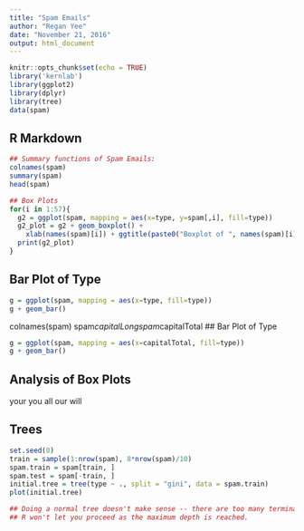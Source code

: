 ```yaml
---
title: "Spam Emails"
author: "Regan Yee"
date: "November 21, 2016"
output: html_document
---
```


```r
knitr::opts_chunk$set(echo = TRUE)
library('kernlab')
library(ggplot2)
library(dplyr)
library(tree)
data(spam)
```

## R Markdown

```r
## Summary functions of Spam Emails:
colnames(spam)
summary(spam)
head(spam)

## Box Plots
for(i in 1:57){
  g2 = ggplot(spam, mapping = aes(x=type, y=spam[,i], fill=type))
  g2_plot = g2 + geom_boxplot() + 
    xlab(names(spam)[i]) + ggtitle(paste0("Boxplot of ", names(spam)[i]))
  print(g2_plot)
}
```

## Bar Plot of Type
```r
g = ggplot(spam, mapping = aes(x=type, fill=type))
g + geom_bar()
```

colnames(spam)
spam$capitalLong
spam$capitalTotal
## Bar Plot of Type
```r
g = ggplot(spam, mapping = aes(x=capitalTotal, fill=type))
g + geom_bar()
```

## Analysis of Box Plots
your
you
all
our
will

## Trees
```r
set.seed(0)
train = sample(1:nrow(spam), 8*nrow(spam)/10)
spam.train = spam[train, ]
spam.test = spam[-train, ]
initial.tree = tree(type ~ ., split = "gini", data = spam.train)
plot(initial.tree)

## Doing a normal tree doesn't make sense -- there are too many terminal nodes...
## R won't let you proceed as the maximum depth is reached.
```


